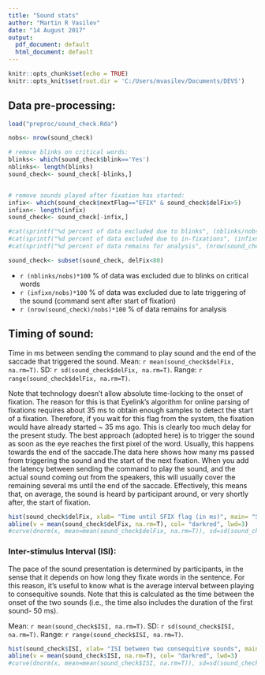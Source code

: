 ```yaml
---
title: "Sound stats"
author: "Martin R Vasilev"
date: "14 August 2017"
output:
  pdf_document: default
  html_document: default
---
```


```r
knitr::opts_chunk$set(echo = TRUE)
knitr::opts_knit$set(root.dir = 'C:/Users/mvasilev/Documents/DEVS')
```


## Data pre-processing:

```r

load("preproc/sound_check.Rda")

nobs<- nrow(sound_check)

# remove blinks on critical words:
blinks<- which(sound_check$blink=='Yes')
nblinks<- length(blinks)
sound_check<- sound_check[-blinks,]


# remove sounds played after fixation has started:
infix<- which(sound_check$nextFlag=="EFIX" & sound_check$delFix>5)
infixn<- length(infix)
sound_check<- sound_check[-infix,]

#cat(sprintf("%d percent of data excluded due to blinks", (nblinks/nobs)*100))
#cat(sprintf("%d percent of data excluded due to in-fixations", (infixn/nobs)*100))
#cat(sprintf("%d percent of data remains for analysis", (nrow(sound_check)/nobs)*100))

sound_check<- subset(sound_check, delFix<80)


```

- `r (nblinks/nobs)*100` % of data was excluded due to blinks on critical words
- `r (infixn/nobs)*100` % of data was excluded due to late triggering of the sound (command sent after start of fixation)
- `r (nrow(sound_check)/nobs)*100` % of data remains for analysis 

## Timing of sound:

Time in ms between sending the command to play sound and the end of the saccade that triggered the sound. Mean: `r mean(sound_check$delFix, na.rm=T)`. SD: `r sd(sound_check$delFix, na.rm=T)`. Range: `r range(sound_check$delFix, na.rm=T)`. 

Note that technology doesn't allow absolute time-locking to the onset of fixation. The reason for this is that Eyelink's algorithm for online parsing of fixations requires about 35 ms to obtain enough samples to detect the start of a fixation. Therefore, if you wait for this flag from the system, the fixation would have already started ~ 35 ms ago. This is clearly too much delay for the present study. The best approach (adopted here) is to trigger the sound as soon as the eye reaches the first pixel of the word. Usually, this happens towards the end of the saccade.The data here shows how many ms passed from triggering the sound and the start of the next fixation. When you add the latency between sending the command to play the sound, and the actual sound coming out from the speakers, this will usually cover the remaining several ms until the end of the saccade. Effectively, this means that, on average, the sound is heard by participant around, or very shortly after, the start of fixation.  

```r
hist(sound_check$delFix, xlab= "Time until SFIX flag (in ms)", main= "Sound implementation timing", family= "serif", col="lightgreen", freq=FALSE, breaks=20)
abline(v = mean(sound_check$delFix, na.rm=T), col= "darkred", lwd=3)
#curve(dnorm(x, mean=mean(sound_check$delFix, na.rm=T)), sd=sd(sound_check$delFix, na.rm=T), add=TRUE, col="darkblue", lwd=2) 

```

### Inter-stimulus Interval (ISI):

The pace of the sound presentation is determined by participants, in the sense that it depends on how long they fixate words in the sentence. For this reason, it's useful to know what is the average interval between playing to consequitive sounds. Note that this is calculated as the time between the onset of the two sounds (i.e., the time also includes the duration of the first sound- 50 ms). 

Mean: `r mean(sound_check$ISI, na.rm=T)`. SD: `r sd(sound_check$ISI, na.rm=T)`. Range: `r range(sound_check$ISI, na.rm=T)`. 

```r
hist(sound_check$ISI, xlab= "ISI between two consequitive sounds", main= "ISI timing", family= "serif", col="lightgreen", freq=FALSE, breaks=20)
abline(v = mean(sound_check$ISI, na.rm=T), col= "darkred", lwd=3)
#curve(dnorm(x, mean=mean(sound_check$ISI, na.rm=T)), sd=sd(sound_check$ISI, na.rm=T), add=TRUE, col="darkblue", lwd=2) 

```
